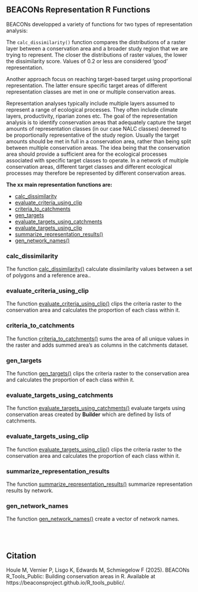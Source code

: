 ## BEACONs Representation R Functions
BEACONs developped a variety of functions for two types of representation analysis: 

The `calc_dissimilarity()` function compares the distributions of a raster layer between a conservation area and a broader study region that we are trying to represent. The closer the distributions of raster values, the lower the dissimilarity score. Values of 0.2 or less are considered 'good' representation. 

Another approach focus on reaching target-based target using proportional representation. The latter ensure specific target areas of different representation classes are met in one or multiple conservation areas.  

Representation analyses typically include multiple layers assumed to represent a range of ecological processes. They often include climate layers, productivity, riparian zones etc. The goal of the representation analysis is to identify conservation areas that adequately capture the target amounts of representation classes (in our case NALC classes) deemed to be proportionally representative of the study region. Usually the target amounts should be met in full in a conservation area, rather than being split between multiple conservation areas. The idea being that the conservation area should provide a sufficient area for the ecological processes associated with specific target classes to operate. In a network of multiple conservation areas, different target classes and different ecological processes may therefore be represented by different conservation areas.


**The xx main representation functions are:**

- [calc_dissimilarity](calc_dissimilarity.qmd)
- [evaluate_criteria_using_clip](evaluate_criteria_using_clip.qmd)
- [criteria_to_catchments](criteria_to_catchments.qmd)
- [gen_targets](gen_targets.qmd)
- [evaluate_targets_using_catchments](evaluate_targets_using_catchments.qmd)
- [evaluate_targets_using_clip](evaluate_targets_using_clip.qmd)
- [summarize_representation_results()](summarize_representation_results.qmd)
- [gen_network_names()](gen_network_names.qmd)

### calc_dissimilarity

The function [calc_dissimilarity()](calc_dissimilarity.html) calculate dissimilarity values between a set of polygons and a reference area..


### evaluate_criteria_using_clip

The function [evaluate_criteria_using_clip()](evaluate_criteria_using_clip.html) clips the criteria raster to the conservation area and calculates the proportion of each class within it.

### criteria_to_catchments

The function [criteria_to_catchments()](criteria_to_catchments.html) sums the area of all unique values in the raster and adds summed area's as columns in the catchments dataset.


### gen_targets

The function [gen_targets()](gen_targets.html) clips the criteria raster to the conservation area and calculates the proportion of each class within it.


### evaluate_targets_using_catchments

The function [evaluate_targets_using_catchments()](evaluate_targets_using_catchments.html) evaluate targets using conservation areas created by **Builder** which are defined by lists of catchments. 

### evaluate_targets_using_clip

The function [evaluate_targets_using_clip()](evaluate_targets_using_clip.html) clips the criteria raster to the conservation area and calculates the proportion of each class within it.

### summarize_representation_results

The function [summarize_representation_results()](summarize_representation_results.html) summarize representation results by network.


### gen_network_names

The function [gen_network_names()](gen_network_names.html) create a vector of network names.


<br>
<br>

## Citation
Houle M, Vernier P, Lisgo K, Edwards M, Schmiegelow F (2025). BEACONs R_Tools_Public: Building conservation areas in R. Available at https://beaconsproject.github.io/R_tools_public/.